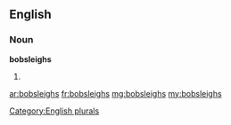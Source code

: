 ==English==

===Noun===
'''bobsleighs'''

# {{plural of|bobsleigh}}

[[Category:English plurals]]

[[ar:bobsleighs]]
[[fr:bobsleighs]]
[[mg:bobsleighs]]
[[my:bobsleighs]]